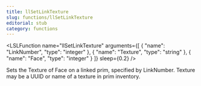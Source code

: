 ```yaml
---
title: llSetLinkTexture
slug: functions/llSetLinkTexture
editorial: stub
category: functions
---
```


<LSLFunction
	name="llSetLinkTexture"
	arguments={[
	{
		"name": "LinkNumber",
		"type": "integer"
	},
	{
		"name": "Texture",
		"type": "string"
	},
	{
		"name": "Face",
		"type": "integer"
	}
]}
	sleep={0.2}
/>

Sets the Texture of Face on a linked prim, specified by LinkNumber. Texture may be a UUID or name of a texture in prim inventory.
